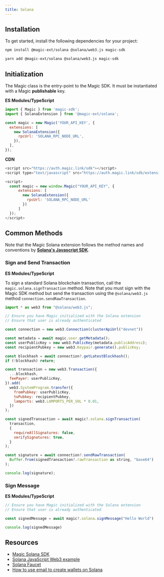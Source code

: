```yaml
---
title: Solana
---
```


## Installation

To get started, install the following dependencies for your project:

<CodeGroup>

```bash NPM icon="npm"
npm install @magic-ext/solana @solana/web3.js magic-sdk
```

```bash Yarn icon="yarn"
yarn add @magic-ext/solana @solana/web3.js magic-sdk
```

</CodeGroup>

## Initialization

The Magic class is the entry-point to the Magic SDK. It must be instantiated with a Magic **publishable** key.

**ES Modules/TypeScript**

```javascript JavaScript icon="square-js"
import { Magic } from 'magic-sdk';
import { SolanaExtension } from '@magic-ext/solana';

const magic = new Magic('YOUR_API_KEY', {
  extensions: [
    new SolanaExtension({
      rpcUrl: 'SOLANA_RPC_NODE_URL',
    }),
  ],
});
```

**CDN**

```javascript JavaScript icon="square-js"
<script src="https://auth.magic.link/sdk"></script>
<script type="text/javascript" src="https://auth.magic.link/sdk/extension/solana"></script>

<script>
  const magic = new window.Magic("YOUR_API_KEY", {
      extensions: [
        new SolanaExtension({
          rpcUrl: 'SOLANA_RPC_NODE_URL'
        })
      ]
  });
</script>
```

## Common Methods

Note that the Magic Solana extension follows the method names and conventions by [**Solana's Javascript SDK**](https://solana.com/docs/clients/javascript).

### Sign and Send Transaction

**ES Modules/TypeScript**

To sign a standard Solana blockchain transaction, call the `magic.solana.signTransaction` method. Note that you must sign with the Magic SDK method but send the transaction using the `@solana/web3.js` method `connection.sendRawTransaction`.

```javascript JavaScript icon="square-js"
import * as web3 from "@solana/web3.js";

// Ensure you have Magic initialized with the Solana extension
// Ensure that user is already authenticated

const connection = new web3.Connection(clusterApiUrl("devnet"))

const metadata = await magic.user.getMetadata();
const userPublicKey = new web3.PublicKey(metadata.publicAddress);
const recipientPubkey = new web3.Keypair.generate().publicKey;

const blockhash = await connection?.getLatestBlockhash();
if (!blockhash) return;

const transaction = new web3.Transaction({
  ...blockhash,
  feePayer: userPublicKey,
}).add(
  web3.SystemProgram.transfer({
    fromPubkey: userPublicKey,
    toPubkey: recipientPubkey,
    lamports: web3.LAMPORTS_PER_SOL * 0.01,
  })
);

const signedTransaction = await magic?.solana.signTransaction(
  transaction,
  {
    requireAllSignatures: false,
    verifySignatures: true,
  }
);

const signature = await connection?.sendRawTransaction(
  Buffer.from(signedTransaction?.rawTransaction as string, "base64")
);

console.log(signature);
```

### Sign Message

**ES Modules/TypeScript**

```javascript JavaScript icon="square-js"
// Ensure you have Magic initialized with the Solana extension
// Ensure that user is already authenticated

const signedMessage = await magic?.solana.signMessage("Hello World")

console.log(signedMessage)
```

## Resources

* [Magic Solana SDK](https://solana.com/docs/clients/javascript)
* [Solana JavaScript Web3 example](https://codesandbox.io/s/github/MagicLabs/example-solana)
* [Solana Faucet](https://solfaucet.com/)
* [How to use email to create wallets on Solana](https://magic.link/posts/email-otp-with-solana-guide)
